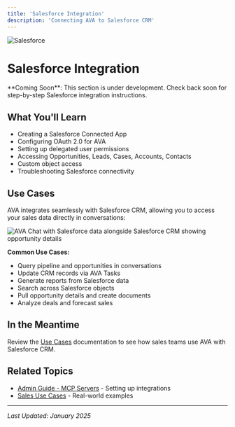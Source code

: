 ```yaml
---
title: 'Salesforce Integration'
description: 'Connecting AVA to Salesforce CRM'
---
```


<div style={{textAlign: 'center', margin: '2rem 0'}}>
  <img src="/logos/brands/salesforce.svg" alt="Salesforce" style={{width: '120px', height: 'auto'}} />
</div>

# Salesforce Integration

<Info>
  **Coming Soon**: This section is under development. Check back soon for step-by-step Salesforce integration instructions.
</Info>

## What You'll Learn

- Creating a Salesforce Connected App
- Configuring OAuth 2.0 for AVA
- Setting up delegated user permissions
- Accessing Opportunities, Leads, Cases, Accounts, Contacts
- Custom object access
- Troubleshooting Salesforce connectivity

## Use Cases

AVA integrates seamlessly with Salesforce CRM, allowing you to access your sales data directly in conversations:

<Frame>
  <img src="/images/integrations/salesforce-integration-split-view.png" alt="AVA Chat with Salesforce data alongside Salesforce CRM showing opportunity details" />
</Frame>

**Common Use Cases:**
- Query pipeline and opportunities in conversations
- Update CRM records via AVA Tasks
- Generate reports from Salesforce data
- Search across Salesforce objects
- Pull opportunity details and create documents
- Analyze deals and forecast sales

## In the Meantime

Review the [Use Cases](/essentials/use-cases#sales-teams) documentation to see how sales teams use AVA with Salesforce CRM.

## Related Topics

- [Admin Guide - MCP Servers](/admin-guide/mcp-servers) - Setting up integrations
- [Sales Use Cases](/essentials/use-cases#sales-teams) - Real-world examples

---

*Last Updated: January 2025*

